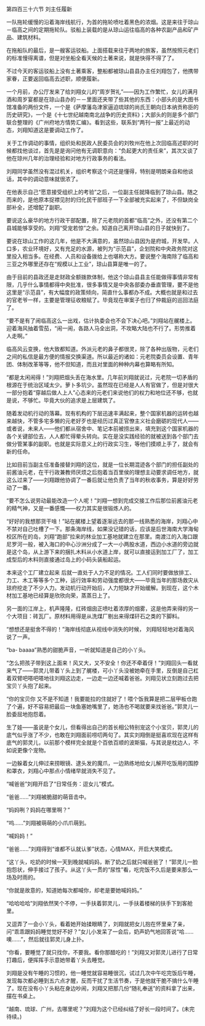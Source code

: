 

第四百三十六节 刘主任履新

一队拖轮缓慢的沿着海岸线航行，为首的拖轮喷吐着黑色的浓烟。这是来往于琼山－临高之间的定期拖轮队。驳船上装载的是从琼山运往临高的各种农副产品和矿产品、建筑材料。

在拖船队的最后，是一艘客运驳船。上面搭载来往于两地的旅客，虽然按照元老们的标准慢得离谱，但是对坐船全看天候的土著来说，就是快得不得了了。

不过今天的客运驳船上没有土著乘客，整船都被琼山县县办主任刘翔包了，他携带家眷，正要返回临高去述职，顺便履新。

一个月前，办公厅发来了给刘翔女儿的“周岁贺礼”――因为工作繁忙，女儿的满月酒和周岁宴都是在琼山县办的－－里面还夹带了些其他的东西：小部头的是大图书馆准备的两份文件，一个是《萨摩藩岛津家逼迫琉球的尚氏王朝向日本纳贡称臣的历史研究》，一个是《十七世纪越南南北战争的历史资料》；大部头的则是多个部门联合整理的《广州府地方情势汇编》。看到这些，联系到“两刊一报”上最近的动态，刘翔知道这是要调动工作了。

关于工作调动的事情，组织处和民政人民委员会的刘牧州在他上次回临高述职的时候都找他谈过，首先是是询问他有无调职意向：“负起更大的责任来”，其次又谈了他在琼州几年的治理经验和对地方行政事务的看法。

刘翔同学虽然没有混过机关，组织考察这个词还是懂得，特别是明朗亲自和他谈话，其中的调动意味就很浓了。

在他表示自己“愿意接受组织上的考验”之后，一位副主任就降临到了琼山县。随之而来的，是他原本捉襟见肘的归化民干部班子一下全部被充实起来了，不但缺岗全部补全，还增配了副职。

要说这么豪华的地方行政干部配置，除了元老院的首都“临高”之外，还没有第二个县城能够享受的。刘翔“受宠若惊”之余。知道自己离开琼山县的日子就快到了。

要说在琼山工作的这几年，他是不大满意的，虽然琼山县因为是府城，开发早。人口多，农业环境好，又有充足的水源，被列为“示范县”，企划院和中央政务院对这里投入相当多。在经费、人员和设备拨给上也堪称大方。要说整个海南除了临高和三亚之外哪里还存在“规模以上工业”，琼山县算是唯一的了。

由于目前的县政还是走财政全额拨款体制，他这个琼山县县主任能做得事情非常有限，几乎什么事情都得中央批准，很多事情又是中央各部委办垂直管理，要不是他这里是“示范县”，有大幅度的政策倾向，简直什么事都办不成。大概也就是和过去的官老爷一样，主要是管理征收粮赋了。毕竟现在审案子也归了仲裁庭的巡回法庭了。

“要不是有了闹临高这么一出戏，估计执委会也不会下决心吧。”刘翔站在艉楼上。迎着海风抽着雪茄，“闹一闹，各路人马全出洞，不攻略大陆也不行了。形势推着人走啊。”

临高风云变换，他大致都知道。外派元老的鼻子都很灵，除了各种出版物，元老们之间的私信是最方便的情报交换渠道。所以最近的诸如：元老院委员会设置、青年团、体制改革等等，他不但知道，而且对里面的种种内幕也算略有所知。

“都是太闲闹得！”刘翔把烟头丢在海水里。几年前刘翔就说过，元老院一切矛盾的根源在于统治区域太少。萝卜多坑少。虽然现在已经是人人有官做了，但是对很大一部分抱着“穿越后做人上人”心态来的元老们来说他们的权力和地位还不够，也就是说，不够忙。毕竟大伙的追求是上层建筑了。

随着发动机行动的落幕。现有机构的下层迅速丰满起来，整个国家机器的运转也越来越快，不管多宅多懒的元老好歹也是经历过真正官僚主义社会磨砺的现代人――或者说，未来人――他们都从宿舍中、笔记本前被捞出来，填充到这个国家机器的各个关键部位去，人人都忙得晕头转向。实在是没实践经验的就被送到各个部门去做分管某事的副职。也就是实际意义上的行政实习生，等他们摸顺上手了，就会有新的任命。

比如目前当副主任准备接替刘翔的这位，就是一位长期混迹各个部门的担任副处的前酱油元老，在干行政兼教师厌烦之后抱着当百里侯的理想主动要求调任地方，就这么过来了――刘翔跟他协调了一番后就让他负责了当年的秋收事务，算是好好劳动了一番。

“要不怎么说劳动最能改造一个人呢！”刘翔一想到完成交接工作后那位前酱油元老的精气神，又是一番感慨――权力其实是很锻炼人的。

“好好的我想那货干啥！”站在艉楼上望着逐渐远去的那一线熟悉的海岸，刘翔心中不禁对自己吐槽了一下。那条海岸线，如果没记错的话，应该是后世海南大学海甸校区所在的岛，刘翔“跑部”拉来的林业加工基地就建立在那里。南渡江的入海口跟尼罗河一般，被入海口的中心沙洲分成了一大一小两股水道，西边小水道的旁边就是这个岛，从上游下来的捆扎木料从小水道上岸，就可以直接运到加工厂了，加工成型后的木料则直接通过岛上的小码头装船起运。

本来这个工厂建立起来 后就一直处于人力不足的情况。工人们同时要做放排工、力工、木工等等多个工种，运行效率和劳动强度都很大――毕竟当年的那场救灾从琼府挖走了不少人力。发动机行动开始后，人力短缺才开始缓解。到现在，这个木材加工基地已经算是欣欣向荣，蒸蒸日上了。

另一面的江岸上，机声隆隆，红砖烟囱正喷吐着浓厚的烟雾，这是他弄来得的另一个大项目：砖瓦厂。原材料用得是从洗煤厂剔出来得煤矸石之类的下脚料。

“想想还是挺舍不得的！”海岸线彻底从视线中消失的时候， 刘翔轻轻地对着海风说了一声。

“ba- baaaa”熟悉的甜脆声音，一听就知道是自己的小丫头。

“怎么把孩子带到这上面来！风又大，又不安全！你还不牵着伢！”刘翔回头一看就来气了――郭灵儿带着丫头上到了艉楼，可小丫头没被她牵在手里，反倒是自己杠着双臂吧嗒吧嗒地往刘翔这边走，一边走一边还喊着爸爸。刘翔见状立刻跑过去把宝贝丫头抱了起来。

“你的宝贝你 又不是不知道！我要能拉的住就好了！喂个饭我算是把二层甲板仓跑了个遍，好不容易把最后一块鱼塞她嘴里了，她汤也不喝就要来找爸爸。”郭灵儿一脸委屈地抱怨着。

生了娃――虽说是个女儿，但看得出自己的首长相公特别宠这个小宝贝，郭灵儿的底气似乎涨了不少，也敢在刘翔面前唠叨两句了。其实刘翔倒是挺喜欢现在这样有底气的郭灵儿，以前那个模样完全就是个百依百顺的波斯猫，与其说是枕边人，不如说更像个宠物。

一边躲着女儿伸过来捞眼镜、逮头发的魔爪，一边熟练地给女儿解开吃饭用的围脖和罩衣，刘翔心中那点小情绪早就消失不见了。

“喊爸爸”刘翔开启了“日常任务：逗女儿”模式。

“爸爸……”刘翔被脆甜的萌音击中。

“妈妈咧？妈妈在哪里啊？”

“呜……”刘翔被萌萌的小爪爪萌到。

“喊妈妈！”

“爸爸……”刘翔得到“谁都不认就认爹”状态，心情MAX，开启大笑模式。

“这丫头，吃奶的时候一天到晚就喊妈妈，断了奶之后就只喊爸爸了！”郭灵儿一脸抱怨状，伸手接过了孩子。从这丫头一贯的“尿性”看，吃完饭不久后是要来那么一场及时雨的。

“你就是故意的，知道她每次都喊你，却老是要她喊妈妈。”

“哈哈哈哈”刘翔依然笑个不停，一手扶着郭灵儿，一手扶着楼梯的扶手下到客舱里。

又逗弄了一会小丫头，看着她开始揉眼睛了，刘翔就把女儿抱在怀里亲了亲，问“乖乖跟妈妈睡觉觉好不好？”女儿小发呆了一会后，奶声奶气地回答说“哈……噢……”，然后就往郭灵儿身上扑。

“你看，要睡觉了就只找你，不要我。看你那醋吃的！”刘翔又对郭灵儿进行了日常打趣后，便挥挥手示意她带着丫头去睡觉。

刘翔是没有午睡的习惯的，他一睡觉就容易睡很沉，试过几次中午吃完饭后午睡，发现每次都必睡到五六点才醒，反而干扰了生活节奏，于是他就干脆不搞什么午睡了。现在没有小丫头粘在身边吵闹，刘翔又把那几份“随礼奉送”的资料拿了出来，摆在书桌上。

“越南、琉球、广州，去哪里呢？”刘翔为这个已经纠结了好长一段时间了。(未完待续。)


